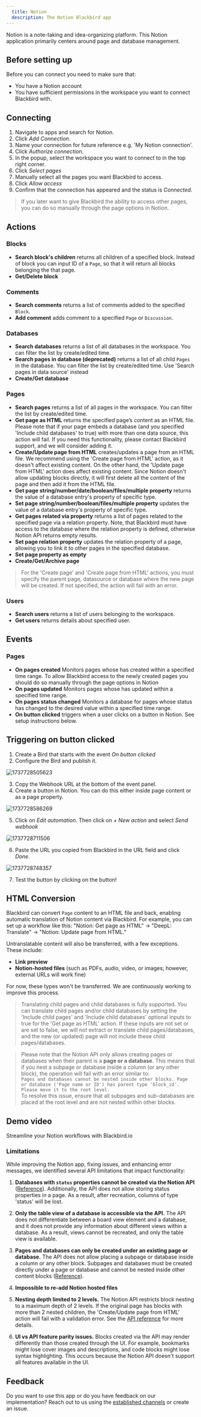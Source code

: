 ```yaml
---
  title: Notion
  description: The Notion Blackbird app
---
```


<LinkCard title="View on Github" target="_blank" href="https://github.com/bb-io/Notion" icon="github" />
 
  
Notion is a note-taking and idea-organizing platform. This Notion application primarily centers around page and database management.  
  
 ## Before setting up

 Before you can connect you need to make sure that:
 - You have a Notion account
 - You have sufficient permissions in the workspace you want to connect Blackbird with.
 
## Connecting  
  
1. Navigate to apps and search for Notion. 
2. Click _Add Connection_.  
3. Name your connection for future reference e.g. 'My Notion connection'.  
4. Click _Authorize connection_.
5. In the popup, select the workspace you want to connect to in the top right corner.
6. Click _Select pages_
7. Manually select all the pages you want Blackbird to access.
8. Click _Allow access_
9. Confirm that the connection has appeared and the status is _Connected_.  
  
> If you later want to give Blackbird the ability to access other pages, you can do so manually through the page options in Notion.

## Actions  
  
### Blocks  
  
- **Search block's children** returns all children of a specified block. Instead of block you can input ID of a `Page`, so that it will return all blocks belonging the that page.  
- **Get/Delete block** 

### Comments

- **Search comments** returns a list of comments added to the specified `Block`.
- **Add comment** adds comment to a specified `Page` or `Discussion`.

### Databases

- **Search databases** returns a list of all databases in the workspace. You can filter the list by create/edited time.
- **Search pages in database (deprecated)** returns a list of all child `Pages` in the database. You can filter the list by create/edited time. Use 'Search pages in data source' instead
- **Create/Get database**

### Pages

- **Search pages** returns a list of all pages in the workspace. You can filter the list by create/edited time.
- **Get page as HTML** returns the specified page’s content as an HTML file. Please note that if your page embeds a database (and you specified 'Include child databases' to true) with more than one data source, this action will fail. If you need this functionality, please contact Blackbird support, and we will consider adding it.
- **Create/Update page from HTML** creates/updates a page from an HTML file. We recommend using the 'Create page from HTML' action, as it doesn't affect existing content. On the other hand, the 'Update page from HTML' action does affect existing content. Since Notion doesn't allow updating blocks directly, it will first delete all the content of the page and then add it from the HTML file.
- **Get page string/number/date/boolean/files/multiple property** returns the value of a database entry's property of specific type.
- **Set page string/number/boolean/files/multiple property** updates the value of a database entry's property of specific type.
- **Get pages related via property** returns a list of pages related to the specified page via a relation property. Note, that Blackbird must have access to the database where the relation property is defined, otherwise Notion API returns empty results.
- **Set page relation property** updates the relation property of a page, allowing you to link it to other pages in the specified database.
- **Set page property as empty**
- **Create/Get/Archive page**

> For the 'Create page' and 'Create page from HTML' actions, you must specify the parent page, datasource or database where the new page will be created. If not specified, the action will fail with an error.

### Users

- **Search users** returns a list of users belonging to the workspace.
- **Get users** returns details about specified user.

## Events

### Pages

- **On pages created** Monitors pages whose has created within a specified time range. To allow Blackbird access to the newly created pages you should do so manually through the page options in Notion
- **On pages updated** Monitors pages whose has updated within a specified time range.
- **On pages status changed** Monitors a database for pages whose status has changed to the desired value within a specified time range.
- **On button clicked** triggers when a user clicks on a button in Notion. See setup instructions below.

## Triggering on button clicked

1. Create a Bird that starts with the event *On button clicked*
2. Configure the Bird and publish it.

![1737728505623](https://raw.githubusercontent.com/bb-io/Notion/main/image/README/1737728505623.png)

3. Copy the Webhook URL at the bottom of the event panel.
4. Create a button in Notion. You can do this either inside page content or as a page property.

![1737728586269](https://raw.githubusercontent.com/bb-io/Notion/main/image/README/1737728586269.png)

5. Click on *Edit automation*. Then click on *+ New action* and select *Send webhook*

![1737728711506](https://raw.githubusercontent.com/bb-io/Notion/main/image/README/1737728711506.png)

6. Paste the URL you copied from Blackbird in the URL field and click *Done*.

![1737728748357](https://raw.githubusercontent.com/bb-io/Notion/main/image/README/1737728748357.png)

7. Test the button by clicking on the button!

## HTML Conversion

Blackbird can convert `Page` content to an HTML file and back, enabling automatic translation of Notion content via Blackbird. For example, you can set up a workflow like this: "Notion: Get page as HTML" → "DeepL: Translate" → "Notion: Update page from HTML."

Untranslatable content will also be transferred, with a few exceptions. These include:

- **Link preview**
- **Notion-hosted files** (such as PDFs, audio, video, or images; however, external URLs will work fine)

For now, these types won't be transferred. We are continuously working to improve this process.

> Translating child pages and child databases is fully supported. You can translate child pages and/or child databases by setting the 'Include child pages' and 'Include child databases' optional inputs to true for the 'Get page as HTML' action. If these inputs are not set or are set to false, we will not extract or translate child pages/databases, and the new (or updated) page will not include these child pages/databases.

> Please note that the Notion API only allows creating pages or databases when their parent is a **page or a database**. This means that if you nest a subpage or database inside a column (or any other block), the operation will fail with an error similar to:  
> `Pages and databases cannot be nested inside other blocks. Page or database ('Page name or ID') has parent type 'block_id'. Please move it to the root level.`  
> To resolve this issue, ensure that all subpages and sub-databases are placed at the root level and are not nested within other blocks.

## Demo video

Streamline your Notion workflows with Blackbird.io


<YouTube id="https://youtu.be/WP7L8AefTMA" />

### Limitations

While improving the Notion app, fixing issues, and enhancing error messages, we identified several API limitations that impact functionality:

1. **Databases with `status` properties cannot be created via the Notion API** ([Reference](https://developers.notion.com/reference/create-a-database)). Additionally, the API does not allow storing status properties in a page. As a result, after recreation, columns of type 'status' will be lost.

2. **Only the table view of a database is accessible via the API.** The API does not differentiate between a board view element and a database, and it does not provide any information about different views within a database. As a result, views cannot be recreated, and only the table view is available.

3. **Pages and databases can only be created under an existing page or database.** The API does not allow placing a subpage or database inside a column or any other block. Subpages and databases must be created directly under a page or database and cannot be nested inside other content blocks ([Reference](https://developers.notion.com/reference/post-page)).

4. **Impossible to re-add Notion hosted files**

5. **Nesting depth limited to 2 levels.** The Notion API restricts block nesting to a maximum depth of 2 levels. If the original page has blocks with more than 2 nested children, the 'Create/Update page from HTML' action will fail with a validation error. See the [API reference](https://developers.notion.com/reference/patch-block-children) for more details.

6. **UI vs API feature parity issues.** Blocks created via the API may render differently than those created through the UI. For example, bookmarks might lose cover images and descriptions, and code blocks might lose syntax highlighting. This occurs because the Notion API doesn't support all features available in the UI.

## Feedback  
  
Do you want to use this app or do you have feedback on our implementation? Reach out to us using the [established channels](https://www.blackbird.io/) or create an issue.
  
